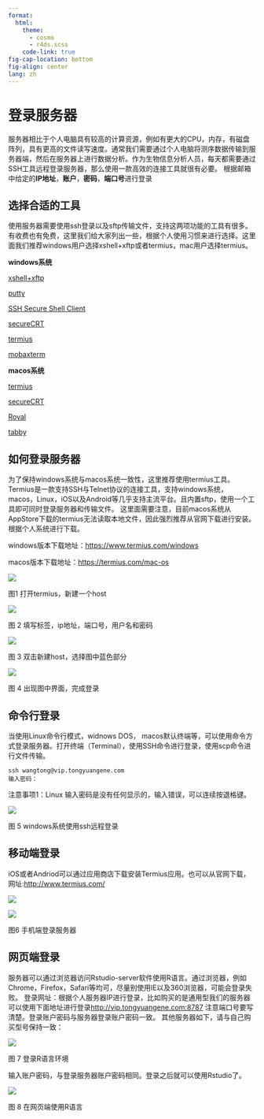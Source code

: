 ```yaml
---
format:
  html:
    theme:
      - cosmo
      - r4ds.scss
    code-link: true
fig-cap-location: bottom
fig-align: center
lang: zh 
---
```


# 登录服务器 {#sec-login}

服务器相比于个人电脑具有较高的计算资源，例如有更大的CPU，内存，有磁盘阵列，具有更高的文件读写速度。通常我们需要通过个人电脑将测序数据传输到服务器端，然后在服务器上进行数据分析。作为生物信息分析人员，每天都需要通过SSH工具远程登录服务器，那么使用一款高效的连接工具就很有必要。 根据邮箱中给定的**IP地址**，**账户**，**密码**，**端口号**进行登录

## 选择合适的工具

使用服务器需要使用ssh登录以及sftp传输文件，支持这两项功能的工具有很多。有收费也有免费，这里我们给大家列出一些，根据个人使用习惯来进行选择。这里面我们推荐windows用户选择xshell+xftp或者termius，mac用户选择termius。

**windows系统**

[xshell+xftp](https://www.xshell.com/zh/free-for-home-school/)

[putty](https://www.chiark.greenend.org.uk/~sgtatham/putty/)

[SSH Secure Shell Client](https://www.ssh.com/ssh/)

[secureCRT](https://www.vandyke.com/products/securecrt/)

[termius](https://www.termius.com)

[mobaxterm](https://mobaxterm.mobatek.net/download.html)

**macos系统**

[termius](https://www.termius.com)

[secureCRT](https://www.vandyke.com/products/securecrt/)

[Royal](https://www.royalapps.com/ts/mac/features)

[tabby](https://tabby.sh/)

## 如何登录服务器

为了保持windows系统与macos系统一致性，这里推荐使用termius工具。Termius是一款支持SSH与Telnet协议的连接工具，支持windows系统，macos，Linux，iOS以及Android等几乎支持主流平台。且内置sftp，使用一个工具即可同时登录服务器和传输文件。 这里面需要注意，目前macos系统从AppStore下载的termius无法读取本地文件，因此强烈推荐从官网下载进行安装。根据个人系统进行下载。

windows版本下载地址：<https://www.termius.com/windows>

macos版本下载地址：<https://termius.com/mac-os>

![](diagrams/linux/login1.png)

图1 打开termius，新建一个host

![](diagrams/linux/login2.png)

图 2 填写标签，ip地址，端口号，用户名和密码

![](diagrams/linux/login3.png)

图 3 双击新建host，选择图中蓝色部分

![](diagrams/linux/login4.png)

图 4 出现图中界面，完成登录

## 命令行登录

当使用Linux命令行模式，widnows DOS， macos默认终端等，可以使用命令方式登录服务器。打开终端（Terminal），使用SSH命令进行登录，使用scp命令进行文件传输。

```         
ssh wangtong@vip.tongyuangene.com  
输入密码：
```

::: callout-note
注意事项1：Linux 输入密码是没有任何显示的，输入错误，可以连续按退格键。
:::

![](diagrams/linux/login5.png)

图 5 windows系统使用ssh远程登录

## 移动端登录

iOS或者Andriod可以通过应用商店下载安装Termius应用。也可以从官网下载，网址:<http://www.termius.com/>

::: {layout-ncol="2"}
![](diagrams/linux/login7.jpg)

![](diagrams/linux/login8.jpg)
:::

图6 手机端登录服务器

## 网页端登录

服务器可以通过浏览器访问Rstudio-server软件使用R语言。通过浏览器，例如Chrome，Firefox，Safari等均可，尽量别使用IE以及360浏览器，可能会登录失败。 登录网址：根据个人服务器IP进行登录，比如购买的是通用型我们的服务器可以使用下面地址进行登录<http://vip.tongyuangene.com:8787> 注意端口号要写清楚。登录账户密码与服务器登录账户密码一致。 其他服务器如下，请与自己购买型号保持一致： 

![](diagrams/linux/login9.png)

图 7 登录R语言环境

输入账户密码，与登录服务器账户密码相同。登录之后就可以使用Rstudio了。 

![](diagrams/linux/login10.png)

图 8 在网页端使用R语言
